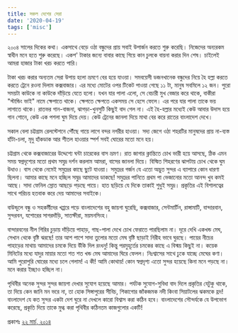 ```yaml
---
title: সকল দেশের সেরা
date: '2020-04-19'
tags: ['misc']
---
```


২০০৪ সালের দিকের কথা। একসাথে বেড়ে ওঠা বন্ধুদের প্রায় সবাই উপার্জন করতে শুরু করেছি। নিজেদের অন্যরকম স্বাধীন মনে হতে শুরু করেছে। একশ' টাকার জন্যে বাবার কাছে গিয়ে কান চুলকে বায়না করার দিন শেষ। চাইলেই আমরা হাজার টাকা খরচ করতে পারি।

টাকা খরচ করার অন্যতম সেরা উপায় হলো ভ্রমণে বের হয়ে যাওয়া। সমবয়েসী ডজনখানেক বন্ধুদের নিয়ে হৈ হল্লা করতে করতে ট্রেনে রওনা দিলাম কক্সবাজার। এর মধ্যে মোটের ওপর টিকেট পাওয়া গেছে ১১ টা, মানুষ সবমিলে ১২ জন। পুরো সময়টা কাউকে না কাউকে দাঁড়িয়ে যেতে হলো। যখন যার পালা এলো, সে বেচারী মুখ বেজার করে থাকে, বাকীরা "স্টান্ডিং ভাই" নামে ক্ষেপাতে থাকে। ক্ষেপতে ক্ষেপতে একসময় সে হেসে ফেলে। এর পরে যার পালা তাকে ভয় লাগাতে থাকে। রাতভর গান-বাজনা, ঝাগড়া-খুনসুটি কিছুই বাদ গেল না। এই হৈ-হল্লার মধ্যেই কেউ আবার উদাস হয়ে গান শোনে, কেউ এক পশলা ঘুম দিয়ে দেয়। কেউ ট্রেনের জানলা দিয়ে মাথা বের করে রাতের বাংলাদেশ দেখে।

সকাল বেলা চট্টগ্রাম রেলস্টেশনে পৌঁছে গায়ে লাগে বন্দর নগরীর হাওয়া। সদ্য জেগে ওঠা শহরটির মানুষদের প্রায় না-ব্যস্ত হাঁটা-চলা, মৃদু হাঁকডাক আর শীতল হাওয়ার স্পর্শ সবই ঘোরের মতো মনে হয়।

চট্টগ্রাম থেকে কক্সবাজারের উদ্দেশ্যে ঘন্টা চারেকের বাস ভ্রমণ। রাত জাগার ক্লান্তিতে চোখ ভারী হয়ে আসছে, ঠিক এমন সময় স্বপ্নদৃশ্যের মতো প্রথম সমুদ্র দর্শন করলাম আমরা, বাসের জানলা দিয়ে। বিস্মিত শিহরণের ঝাপটায় চোখ থেকে ঘুম উধাও। বাস থেকে নেমেই সমুদ্রের কাছে ছুটে যাওয়া। সমুদ্রের গর্জন যে এতো অদ্ভুত সুন্দর এ ব্যাপারে কোন ধারণা ছিলনা। আমার কাছে মনে হচ্ছিল সমুদ্র আমাদের ডাকছে! সমুদ্রের পানিতে প্রথম পা ভেজানোর মতো আনন্দ খুব কমই আছে। সাদা ফেনিল স্রোত আছড়ে পড়ছে পায়ে। হাত ছড়িয়ে যে দিকে তাকাই শুধুই সমুদ্র। প্রকৃতির এই বিশালত্বের সাথে পরিচয় হতবাক করে দেয় আমাদের সবাইকে।

বাউন্ডুলে বন্ধু ও সহকর্মীদের খপ্পরে পড়ে বাংলাদেশের বহু জায়গা ঘুরেছি, কক্সবাজার, সেন্টমার্টিন, রাঙ্গামাটি, বান্দারবান, সুন্দরবন, যশোরের সাগরদাঁড়ি, সাতক্ষীরা, ময়মনসিংহ।

বান্দারবনের নীল গিরির চুড়ায় দাঁড়িয়ে পাহাড়, গাছ-পালা দেখে চোখ ফেরাতে পারছিলাম না। দূরে দেখি একখন্ড মেঘ, সেখান থেকে বৃষ্টি ঝরছে! তার আশ পাশে সাদা তুলোর মতো মেঘ বৃষ্টি ছাড়াই নিরীহ ভাবে ঘুরছে। পায়ের নীচের পাহাড়ের মাথায় আমাদের চমকে দিয়ে উঁকি দিল রংধনু! কিন্তু পরমুহূর্তের চমকের কাছে এ বিস্ময় কিছুই না। কয়েক মিনিটের মধ্যে যাদুর মায়ার মতো শত শত খন্ড মেঘ আমাদের ঘিরে ফেলল। নিঃশ্বাসের সাথে ঢুকে যাচ্ছে মেঘের কণা। আমি পুরোপুরি ঘোরের মধ্যে চলে গেলাম! এ কী! আমি কোথায়! কোন স্বপ্নদৃশ্য এতো সুন্দর হয়েছে কিনা মনে পড়ছে না। মনে করার ইচ্ছাও হচ্ছিল না।

পৃথিবীর অনেক সুন্দর সুন্দর জায়গা দেখার সুযোগ হয়েছে আমার। পর্যটক সুযোগ-সুবিধা বাদ দিলে প্রকৃতির যেটুকু থাকে, তা দিয়ে কেন জানি মন ভরে না, তা হোক সিঙ্গাপুরের সীবিচ, শিকাগোর জাঁকজমক নদী কিংবা সিয়াটলের ঝকমকে হ্রদ! বাংলাদেশ যে কত সুন্দর একটা দেশ ঘুরে না দেখলে কারো বিশ্বাস করা কঠিন হবে। বাংলাদেশের সৌন্দর্যকে যে উপভোগ করেছে, প্রকৃতি দিয়ে তাকে মুগ্ধ করা পৃথিবীর কঠিনতম কাজগুলোর একটি!

প্রকাশঃ [২২ মার্চ, ২০১৪](https://www.facebook.com/ashraful.alam/posts/10151967029870583)